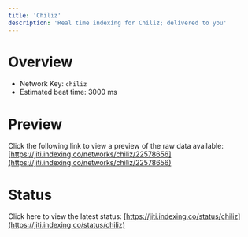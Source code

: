 ```yaml
---
title: 'Chiliz'
description: 'Real time indexing for Chiliz; delivered to you'
---
```


# Overview
- Network Key: `chiliz`
- Estimated beat time: 3000 ms

# Preview
Click the following link to view a preview of the raw data available: [https://jiti.indexing.co/networks/chiliz/22578656](https://jiti.indexing.co/networks/chiliz/22578656)

# Status
Click here to view the latest status: [https://jiti.indexing.co/status/chiliz](https://jiti.indexing.co/status/chiliz)
